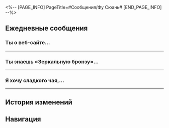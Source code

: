 <%-- [PAGE_INFO]
PageTitle=#Сообщения/Фу Сюань#
[END_PAGE_INFO] --%>
{{Сообщение Инфобокс
|id          = 1208
|Изображение = Персонаж Фу Сюань Иконка.png
|Тип         = Персонаж
|Отправитель = Фу Сюань
|ПодписьСоо  = Не даю консультаций о будущем!
|Фракция     = Лофу Сяньчжоу
}}

==Ежедневные сообщения==
===Ты {{MC|ж=слышала|м=слышал}} о веб-сайте...===
{{Сообщения
|условие_получения = 
|текст=
:'''Фу Сюань:''' Ты {{MC|ж=слышала|м=слышал}} о веб-сайте под названием «Умникабу»?
:'''Фу Сюань:''' Вопросы на этом сайте охватывают все известные аспекты знаний. Пару раз меня так же приглашали ответить на вопросы.
:'''Фу Сюань:''' Вот, посмотри: <u>«Как руководителю повысить мотивацию к работе своего подчинённого?»</u>
:'''Фу Сюань:''' Почему именно меня пригласили ответить на этот вопрос?..
:{Выбор} Просто вы выдающийся руководитель.
::'''(Первопроходец):''' Вы выдающийся руководитель... Конечно, для вас как для Верховной провидицы, управляющей Комиссией по предсказаниям, подобный вопрос - сущий пустяк.
::'''(Первопроходец):''' Как Верховная провидица вы обладаете большим опытом работы, и другие прорицатели сплочены вокруг вас.
::'''(Первопроходец):''' [[Файл:Стикер ГПП 07 Пом-Пом 06.png|80px]]
::'''Фу Сюань:''' Естественно.
::'''Фу Сюань:''' «Для эффективного управления все должны выполнять свои задачи».
::'''Фу Сюань:''' «Пусть те, у кого острое зрение, будут настороже, а те, у кого острые когти, отправятся на охоту. Если все воспользуются своими сильными сторонами, наступит всеобщее благополучие».
::'''Фу Сюань:''' В работе важно, чтобы каждый был занят тем, что у него получается лучше всего, и не мешал другим.
::'''Фу Сюань:''' «Как руководителю повысить мотивацию к работе своего подчинённого?» Попросту нужно распределять задачи тем, кто сможет с ними справиться.
::{Выбор} Отлично сказано.
:::'''(Первопроходец):''' Отлично сказано. Можно прям этот ответ и скопировать.
::{Выбор} Мне даже не пришлось помогать.
:::'''(Первопроходец):''' Кажется, вы уже нашли ответ, мне даже не пришлось помогать.
::'''Фу Сюань:''' Мне всё ещё нужно подумать. Раз уж попросили именно меня, нужно дать примеры из собственного опыта.
::{Выбор} Пусть Цинцюэ будет примером.
::'''(Первопроходец):''' Возьмите Цинцюэ в качестве примера.
::'''Фу Сюань:''' Цинцюэ? Она ловко отлынивает от работы. Хотя и с ней я могу справиться...
::'''Фу Сюань:''' Боюсь, что лень у неё в крови. Мне порой даже хочется самой опубликовать на Умникабу вопрос «Как повысить мотивацию к работе заядлого бездельника?» ...Нет, этот пример не подойдёт.
:{Выбор} Просто вы выдающаяся подчинённая.
::'''(Первопроходец):''' Вы выдающаяся подчинённая... Для вас, как помощницы генерала Цзин Юаня, подобный вопрос - сущий пустяк.
::'''(Первопроходец):''' Как Верховная провидица вы обладаете большим опытом работы и безупречно работаете с генералом Цзин Юанем.
::'''(Первопроходец):''' [[Файл:Стикер ГПП 07 Пом-Пом 06.png|80px]]
::'''Фу Сюань:''' ...Не ожидала, что ты зайдёшь с этой стороны.
::'''Фу Сюань:''' «Для эффективного управления все должны выполнять свои задачи».
::'''Фу Сюань:''' «Пусть те, у кого острое зрение, будут настороже, а те, у кого острые когти, отправятся на охоту. Если все воспользуются своими сильными сторонами, наступит всеобщее благополучие».
::'''Фу Сюань:''' Генерал очень хорошо понимает других людей и знает, как их распределить для решения задач... Работа с ним - восхитительный опыт. Я не единственная, кто так о нём думает. Уверена, что госпожа Юйкун разделяет мои чувства.
::'''Фу Сюань:''' «Как руководителю повысить мотивацию к работе своего подчинённого?» Попросту нужно распределять задачи тем, кто сможет с ними справиться.
::{Выбор} Отлично сказано.
:::'''(Первопроходец):''' Отлично сказано. Можно прям этот ответ и скопировать.
::{Выбор} Мне даже не пришлось помогать.
:::'''(Первопроходец):''' Кажется, вы уже нашли ответ, мне даже не пришлось помогать.
::'''Фу Сюань:''' Мне всё ещё нужно подумать. Раз уж попросили именно меня, нужно дать примеры из собственного опыта.
::{Выбор} Пусть Цзин Юань будет примером.
::'''(Первопроходец):''' Возьмите Цзин Юаня в качестве примера.
::'''Фу Сюань:''' Хотя я работаю с ним уже много лет, Цзин Юань только и делает, что заставляет меня разрабатывать стратегии... Нет, этот пример не подойдёт.
::'''Фу Сюань:''' Он даёт мне мотивацию на короткий срок. А в долгосрочной перспективе... Я больше не попадусь на его уловки.
:'''Фу Сюань:''' Хм... Надо ещё подумать...
}}
----

===Ты знаешь «Зеркальную бронзу»...===
{{Сообщения
|условие_получения = 
|текст=
:'''Фу Сюань:''' Ты знаешь «Зеркальную бронзу» в Возвышающем святилище? Это лавка предсказаний Жоюэ.
:'''Фу Сюань:''' Прорицатели говорят, что эта лавка довольно популярна среди иномирцев. Ты {{MC|ж=была|м=был}} там?
:{Выбор} Жоюэ попала в точку.
::'''(Первопроходец):''' Жоюэ гадала мне. Она попала прямо в точку.
::'''Фу Сюань:''' Этого следовало ожидать. Ведь раньше она была прорицательницей Комиссии по предсказаниям.
:{Выбор} Жоюэ ошиблась.
::'''(Первопроходец):''' Жоюэ гадала мне. Она ошиблась, предсказание не сбылось.
::'''Фу Сюань:''' В самом деле? После того как Жоюэ покинула Комиссию по предсказаниям, она стала обманывать людей?
::'''Фу Сюань:''' Или потеряла свои способности?
:{Выбор} Не верю в гадания.
::'''(Первопроходец):''' «Зеркальная бронза»? Никогда не {{MC|ж=ходила|м=ходил}} туда, не верю в гадания.
::'''Фу Сюань:''' Ты {{MC|ж=видела|м=видел}} мой талант к прорицанию, (Первопроходец)! Как ты смеешь говорить, что не веришь?!
::'''Фу Сюань:''' Раньше Жоюэ работала прорицательницей, у неё были хорошие способности.
:'''Фу Сюань:''' (Первопроходец), у меня есть просьба.
:'''Фу Сюань:''' Если будешь в Возвышающем святилище, зайди к Жоюэ и попроси погадать. Так ты сможешь поддержать её бизнес.
:'''Фу Сюань:''' ...Это единственное, что я как бывший руководитель могу для неё сделать.
:{Выбор} А почему?
::'''(Первопроходец):''' Вы хотите, чтобы я {{MC|ж=поддержала|м=поддержал}} бизнес вашей бывшей подчинённой?
::'''(Первопроходец):''' Без проблем... но могу я узнать, почему?
::'''Фу Сюань:''' Потому что...
:{Выбор} Как-то непривычно даже...
::'''(Первопроходец):''' Госпожа Верховная провидица так дружелюбна, даже непривычно...
::'''Фу Сюань:''' Неужели ты думаешь, что я бесчувственный прибор для гаданий?
::'''Фу Сюань:''' На самом деле...
:{Выбор} Почему вы сами не пойдёте?
::'''(Первопроходец):''' Госпожа Верховная провидица поддерживает своих бывших подчинённых?
::'''Фу Сюань:''' Поставь себя на моё место на мгновение...
::'''Фу Сюань:''' Я глава Комиссии по предсказаниям, тебе не показалось бы странным, если бы я пошла в лавку предсказаний?
::'''Фу Сюань:''' Да и...
:'''Фу Сюань:''' Это я выгнала её из Комиссии по предсказаниям.
:'''Фу Сюань:''' Матрица предвидения указала, что Жоюэ будет исключена из Комиссии по предсказаниям из-за меня. Я думала, что если она останется, её жизнь окажется в опасности.
:'''Фу Сюань:''' Конечно, я никогда не рассказывала ей об этом. Я просто сказала, что так было предсказано.
:{Выбор} Бред какой.
::'''(Первопроходец):''' Бред какой.
::'''(Первопроходец):''' А есть ли хоть какие-нибудь подтверждающие доказательства будущих событий?
::'''Фу Сюань:''' Тот факт, что Жоюэ жива и здорова, и есть лучшее доказательство.
::'''Фу Сюань:''' Я понимаю, что это тебя удивляет. Пути предсказания коварны и трудны для понимания. В течение первых ста лет изучения искусства предсказания я думала о том же.
::{Выбор} А если Матрица велит вам уйти?
::'''(Первопроходец):''' Если однажды Матрица предвидения велит вам покинуть ваш пост, вы так и поступите?
::'''Фу Сюань:''' Если это произойдёт, я так и поступлю.
:{Выбор} Понимаю.
::'''(Первопроходец):''' Понимаю.
::'''(Первопроходец):''' Фактический результат решает всё, и то, чего не произошло, невозможно отследить.
::'''Фу Сюань:''' Да. Тот факт, что Жоюэ жива и здорова, и есть лучшее доказательство.
::'''Фу Сюань:''' Странно, что это тебя не удивляет. Пути предсказания коварны и трудны для понимания. В течение первых ста лет изучения искусства предсказания я думала о том же.
::{Выбор} А если Матрица велит вам уйти?
::'''(Первопроходец):''' Если однажды Матрица предвидения велит вам покинуть ваш пост, вы так и поступите?
::'''Фу Сюань:''' Если это произойдёт, я так и поступлю.
:'''Фу Сюань:''' Пожалуйста, сходи к ней.
}}
----

===Я хочу сладкого чая,...===
{{Сообщения
|условие_получения = 
|текст=
:'''Фу Сюань:''' Я хочу сладкого чая, можешь принести ещё чашечку?
:{{Диалог|Предупреждение}} Фу Сюань удалила сообщение
:{{Диалог|Предупреждение}} Фу Сюань удалила сообщение
:{{Диалог|Предупреждение}} Фу Сюань удалила сообщение
:{{Диалог|Предупреждение}} Фу Сюань удалила сообщение
:{{Диалог|Предупреждение}} Фу Сюань удалила сообщение
:'''Фу Сюань:''' ???
:'''Фу Сюань:''' Почему я не могу удалить предыдущее сообщение?
:'''Фу Сюань:''' Извини, сделай вид, что ты не {{MC|ж=видела|м=видел}} этого сообщения.
:'''Фу Сюань:''' Я ошиблась чатом. Это не намёк на то, чтобы ты мне всё {{MC|ж=принесла|м=принёс}}...
:{Выбор} Я ничего не {{MC|ж=видела|м=видел}}.
::'''(Первопроходец):''' Ничего страшного, я ничего не {{MC|ж=видела|м=видел}}.
::'''Фу Сюань:''' Не говори так. Я ошиблась, тебе не нужно меня прикрывать.
:{Выбор} Всё понятно.
::'''(Первопроходец):''' «Я хочу сладкого чая, можешь принести ещё чашечку?» - даже больше, чем намёк.
::'''(Первопроходец):''' Всё понятно. Что вы хотите выпить? Я угощаю.
::'''Фу Сюань:''' Забудь об этом. Я ошиблась чатом. Сама пойду и куплю.
:'''Фу Сюань:''' Объясню, чтобы избежать недопонимания. Я пытаюсь пить лечебный чай Комиссии по алхимии. Дополнительный сахар предназначен для компенсации энергии, затрачиваемой на гадание. Каждый вид чая даёт разные преимущества для гадания.
:'''Фу Сюань:''' Травяной чай со свежими сладкими фруктами имеет слегка терпкий вкус и отлично подходит для гадания на астрологические перемены.
:'''Фу Сюань:''' Травяной чай с молоком дутой козы имеет сладкий вкус и приятный запах, отлично подходит для моделирования навигационных маршрутов.
:'''Фу Сюань:''' Травяной чай со сладкими финиками, каштанами и мёдом имеет освежающий вкус, отлично подходит для организации архива.
:'''Фу Сюань:''' Теперь уже не может быть никаких недоразумений.
:{Выбор} Какие могут быть недоразумения?
::'''(Первопроходец):''' Какие недоразумения? Вы работаете до изнеможения, и вам захотелось выпить немного чая.
::'''Фу Сюань:''' ...
::'''Фу Сюань:''' Просто не пойми неправильно.
:{Выбор} Не нужны оправдания, если нравится.
::'''(Первопроходец):''' Если вам нравится пить сладкий чай, так и скажите. Мне тоже он нравится. Вам не нужно использовать гадание в качестве оправдания.
::'''Фу Сюань:''' ...
::'''Фу Сюань:''' Я люблю сладкий чай...
::'''Фу Сюань:''' Но его правда нужно пить для предсказаний.
:'''Фу Сюань:''' Кстати, чай «Радость небожителя» из «Неспящего графа» тоже весьма хорош. Тебе стоит попробовать.
:'''Фу Сюань:''' Что ж, пришло время продолжить работу. До свидания!
}}
----

==История изменений==
{{История изменений|3.5}}

==Навигация==
{{Сообщения Навбокс}}